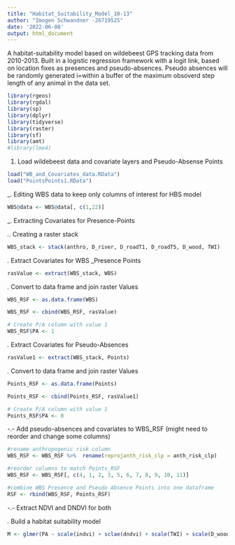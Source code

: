 ```yaml
---
title: "Habitat_Suitability_Model_10-13"
author: "Imogen Schwandner -2671952S"
date: '2022-06-08'
output: html_document
---
```


A habitat-suitability model based on wildebeest GPS tracking data from 2010-2013. Built in a logistic regression framework with a logit link, based on location fixes as presences and pseudo-absences. Pseudo absences will be randomly generated i=within a buffer of the maximum obsoverd step length of any animal in the data set.

```r
library(rgeos)
library(rgdal)
library(sp)
library(dplyr)
library(tidyverse)
library(raster)
library(sf)
library(amt)
#library(lme4)
```

1. Load wildebeest data and covariate layers and Pseudo-Absense Points

```r
load("WB_and_Covariates_data.RData")
load("PointsPoints1.RData")
```


_. Editing WBS data to keep only columns of interest for HBS model

```r
WBS@data <- WBS@data[, c(1,22)]
```

_. Extracting Covariates for Presence-Points

_._. Creating a raster stack


```r
WBS_stack <- stack(anthro, D_river, D_roadT1, D_roadT5, D_wood, TWI)
```

_._ Extract Covariates for WBS _Presence Points

```r
rasValue <- extract(WBS_stack, WBS)
```

_._ Convert to data frame and join raster Values

```r
WBS_RSF <- as.data.frame(WBS)

WBS_RSF <- cbind(WBS_RSF, rasValue)
```

```r
# Create P/A column with value 1
WBS_RSF$PA <- 1
```

_._ Extract Covariates for Pseudo-Absences

```r
rasValue1 <- extract(WBS_stack, Points)
```

_._ Convert to data frame and join raster Values

```r
Points_RSF <- as.data.frame(Points)

Points_RSF <- cbind(Points_RSF, rasValue1)
```

```r
# Create P/A column with value 1
Points_RSF$PA <- 0
```

-.- Add pseudo-absences and covariates to WBS_RSF
(might need to reorder and change some columns)

```r
#rename anthropogenic risk column
WBS_RSF <- WBS_RSF %>%  rename(reprojanth_risk_clp = anth_risk_clp)

#reorder columns to match Points_RSF
WBS_RSF <- WBS_RSF[, c(4, 1, 2, 3, 5, 6, 7, 8, 9, 10, 11)]

#combine WBS Presence and Pseudo Absence Points into one dataframe
RSF <- rbind(WBS_RSF, Points_RSF)
```

-.- Extract NDVI and DNDVI for both

_._ Build a habitat suitability model

```r
M <- glmer(PA ~ scale(indvi) + sclae(dndvi) + scale(TWI) + scale(D_wood) + scale(D_river) + scale(D_rdt1) + scale(D_rdt5) + scale(anthro) + scale(I(D_wood^2)) + scale(I(D_river)^2) + scale(I(D_rdt1)^2) + scale(I(D_rdt5)^2), data = WBS_RSF, family = binomial(link="logit"))
```

